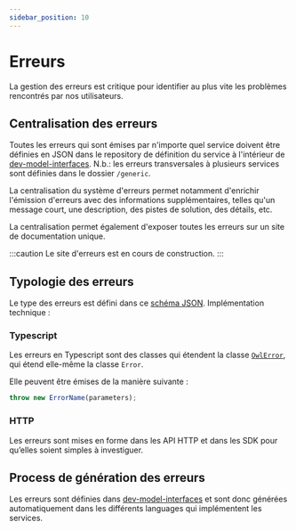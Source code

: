 ```yaml
---
sidebar_position: 10
---
```


# Erreurs

La gestion des erreurs est critique pour identifier au plus vite les problèmes rencontrés par nos utilisateurs.

## Centralisation des erreurs

Toutes les erreurs qui sont émises par n'importe quel service doivent être définies en JSON dans le repository de définition du service à l'intérieur de [dev-model-interfaces](https://github.com/owlgrid/dev-model-interfaces/tree/master/resources). N.b.: les erreurs transversales à plusieurs services sont définies dans le dossier `/generic`.

La centralisation du système d'erreurs permet notamment d'enrichir l'émission d'erreurs avec des informations supplémentaires, telles qu'un message court, une description, des pistes de solution, des détails, etc.

La centralisation permet également d'exposer toutes les erreurs sur un site de documentation unique.

:::caution
Le site d'erreurs est en cours de construction.
:::

## Typologie des erreurs

Le type des erreurs est défini dans ce [schéma JSON](https://github.com/owlgrid/dev-model-interfaces/blob/master/toolbox/schemas/error.json). Implémentation technique :

### Typescript

Les erreurs en Typescript sont des classes qui étendent la classe [`OwlError`](https://github.com/owlgrid/dev-sdk-ts/blob/main/errors/src/OwlError.ts), qui étend elle-même la classe `Error`.

Elle peuvent être émises de la manière suivante :

```typescript
throw new ErrorName(parameters);
```

### HTTP

Les erreurs sont mises en forme dans les API HTTP et dans les SDK pour qu’elles soient simples à investiguer.

## Process de génération des erreurs

Les erreurs sont définies dans [dev-model-interfaces](https://github.com/owlgrid/dev-model-interfaces) et sont donc générées automatiquement dans les différents languages qui implémentent les services.
